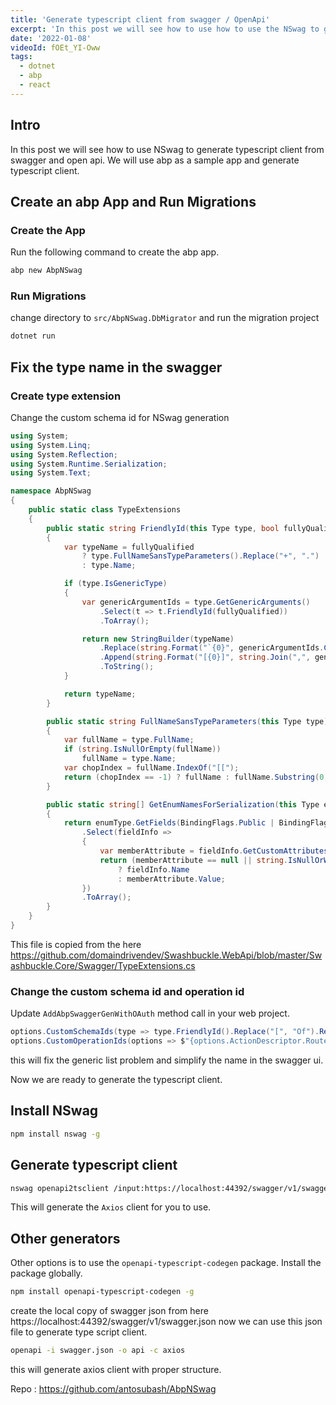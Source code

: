 ```yaml
---
title: 'Generate typescript client from swagger / OpenApi'
excerpt: 'In this post we will see how to use how to use the NSwag to generate a typescript client with ABP'
date: '2022-01-08'
videoId: fOEt_YI-Oww
tags:
  - dotnet
  - abp
  - react
---
```


<TOCInline toc={props.toc} asDisclosure />

## Intro

In this post we will see how to use NSwag to generate typescript client from swagger and open api. We will use abp as a sample app and generate typescript client.

## Create an abp App and Run Migrations

### Create the App

Run the following command to create the abp app.

```bash
abp new AbpNSwag
```

### Run Migrations

change directory to `src/AbpNSwag.DbMigrator` and run the migration project

```bash
dotnet run
```

## Fix the type name in the swagger

### Create type extension

Change the custom schema id for NSwag generation

```cs
using System;
using System.Linq;
using System.Reflection;
using System.Runtime.Serialization;
using System.Text;

namespace AbpNSwag
{
    public static class TypeExtensions
    {
        public static string FriendlyId(this Type type, bool fullyQualified = false)
        {
            var typeName = fullyQualified
                ? type.FullNameSansTypeParameters().Replace("+", ".")
                : type.Name;

            if (type.IsGenericType)
            {
                var genericArgumentIds = type.GetGenericArguments()
                    .Select(t => t.FriendlyId(fullyQualified))
                    .ToArray();

                return new StringBuilder(typeName)
                    .Replace(string.Format("`{0}", genericArgumentIds.Count()), string.Empty)
                    .Append(string.Format("[{0}]", string.Join(",", genericArgumentIds).TrimEnd(',')))
                    .ToString();
            }

            return typeName;
        }

        public static string FullNameSansTypeParameters(this Type type)
        {
            var fullName = type.FullName;
            if (string.IsNullOrEmpty(fullName))
                fullName = type.Name;
            var chopIndex = fullName.IndexOf("[[");
            return (chopIndex == -1) ? fullName : fullName.Substring(0, chopIndex);
        }

        public static string[] GetEnumNamesForSerialization(this Type enumType)
        {
            return enumType.GetFields(BindingFlags.Public | BindingFlags.NonPublic | BindingFlags.Static)
                .Select(fieldInfo =>
                {
                    var memberAttribute = fieldInfo.GetCustomAttributes(false).OfType<EnumMemberAttribute>().FirstOrDefault();
                    return (memberAttribute == null || string.IsNullOrWhiteSpace(memberAttribute.Value))
                        ? fieldInfo.Name
                        : memberAttribute.Value;
                })
                .ToArray();
        }
    }
}
```

This file is copied from the here https://github.com/domaindrivendev/Swashbuckle.WebApi/blob/master/Swashbuckle.Core/Swagger/TypeExtensions.cs

### Change the custom schema id and operation id

Update `AddAbpSwaggerGenWithOAuth` method call in your web project.

```cs
options.CustomSchemaIds(type => type.FriendlyId().Replace("[", "Of").Replace("]", ""));
options.CustomOperationIds(options => $"{options.ActionDescriptor.RouteValues["controller"]}{options.ActionDescriptor.RouteValues["action"]}");
```

this will fix the generic list problem and simplify the name in the swagger ui.

Now we are ready to generate the typescript client.

## Install NSwag

```bash
npm install nswag -g
```

## Generate typescript client

```bash
nswag openapi2tsclient /input:https://localhost:44392/swagger/v1/swagger.json /output:generated/MyProjectModels.ts /typeScriptTemplate Axios
```

This will generate the `Axios` client for you to use.

## Other generators

Other options is to use the `openapi-typescript-codegen` package. Install the package globally.

```bash
npm install openapi-typescript-codegen -g
```

create the local copy of swagger json from here https://localhost:44392/swagger/v1/swagger.json now we can use this json file to generate type script client.

```bash
openapi -i swagger.json -o api -c axios
```

this will generate axios client with proper structure.

Repo : https://github.com/antosubash/AbpNSwag
